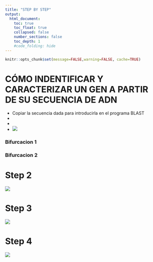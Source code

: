 ```yaml
---
title: "STEP BY STEP"
output:
  html_document:
    toc: true
    toc_float: true
    collapsed: false
    number_sections: false
    toc_depth: 1
    #code_folding: hide
---
```


```r
knitr::opts_chunk$set(message=FALSE,warning=FALSE, cache=TRUE)
```
   
   
   
# CÓMO INDENTIFICAR Y CARACTERIZAR UN GEN A PARTIR DE SU SECUENCIA DE ADN
* Copiar la secuencia dada para introducirla en el programa BLAST
*
*
*
![](images/1.jpg)


### Bifurcacion 1


### Bifurcacion 2


# Step 2
![](images/images.jpg)

# Step 3
![](images/images.jpg)

# Step 4
![](images/images.jpg)